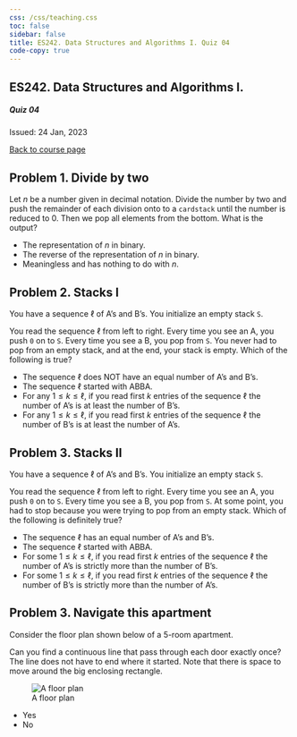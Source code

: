 ```yaml
---
css: /css/teaching.css
toc: false
sidebar: false
title: ES242. Data Structures and Algorithms I. Quiz 04
code-copy: true
---
```


:::{.column-body-outset}

## ES242. Data Structures and Algorithms I.

##### Quiz 04 

Issued: 24 Jan, 2023

[Back to course page](../index.qmd)

:::{.callout-note icon="false"}

# Problem 1. Divide by two

Let $n$ be a number given in decimal notation. Divide the number by two and push the remainder of each division onto to a `cardstack` until the number is reduced to 0. Then we pop all elements from the bottom. What is the output?

- The representation of $n$ in binary.
- The reverse of the representation of $n$ in binary.
- Meaningless and has nothing to do with $n$.

:::


:::{.callout-note icon="false"}

# Problem 2. Stacks I

You have a sequence $\ell$  of A's and B's. You initialize an empty stack `S`. 

You read the sequence $\ell$  from left to right. Every time you see an A, you push `0` on to `S`. Every time you see a B, you pop from `S`.  You never had to pop from an empty stack, and at the end, your stack is empty. Which of the following is true?

- The sequence $\ell$ does NOT have an equal number of A's and B's.
- The sequence $\ell$  started with ABBA.
- For any $1 \leq k \leq \ell$, if you read first $k$ entries of the sequence $\ell$  the number of A's is at least the number of B's.
- For any $1 \leq k \leq \ell$, if you read first $k$ entries of the sequence $\ell$  the number of B's is at least the number of A's.

:::


:::{.callout-note icon="false"}

# Problem 3. Stacks II

You have a sequence $\ell$  of A's and B's. You initialize an empty stack `S`. 

You read the sequence $\ell$  from left to right. Every time you see an A, you push `0` on to `S`. Every time you see a B, you pop from `S`. At some point, you had to stop because you were trying to pop from an empty stack. Which of the following is definitely true?

- The sequence $\ell$  has an equal number of A's and B's.
- The sequence $\ell$  started with ABBA.
- For some $1 \leq k \leq \ell$, if you read first $k$ entries of the sequence $\ell$  the number of A's is strictly more than the number of B's.
- For some $1 \leq k \leq \ell$, if you read first $k$ entries of the sequence $\ell$  the number of B's is strictly more than the number of A's.

:::

:::{.callout-note icon="false"}

# Problem 3. Navigate this apartment

Consider the floor plan shown below of a 5-room apartment.

Can you find a continuous line that pass through each door exactly once? The line does not have to end where it started. Note that there is space to move around the big enclosing rectangle.

![A floor plan](q04-img.png)

- Yes
- No
:::

:::